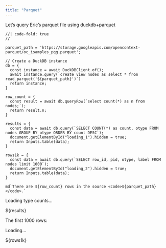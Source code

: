 ```yaml
---
title: "Parquet"
---
```


Let's query Eric's parquet file using duckdb+parquet

```ojs
//| code-fold: true
//

parquet_path = 'https://storage.googleapis.com/opencontext-parquet/oc_isamples_pqg.parquet';

// Create a DuckDB instance
db = {
  const instance = await DuckDBClient.of();
  await instance.query(`create view nodes as select * from read_parquet('${parquet_path}')`)
  return instance;
}

row_count = {
  const result = await db.queryRow(`select count(*) as n from nodes;`);
  return result.n;
}

results = {
  const data = await db.query(`SELECT COUNT(*) as count, otype FROM nodes GROUP BY otype ORDER BY count DESC`);
  document.getElementById("loading_1").hidden = true;
  return Inputs.table(data);
}

rows1k = {
  const data = await db.query(`SELECT row_id, pid, otype, label FROM nodes limit 1000`);
  document.getElementById("loading_2").hidden = true;
  return Inputs.table(data);
}

md`There are ${row_count} rows in the source <code>${parquet_path}</code>.`
```


<div>
<div id="loading_1">Loading type counts...</div>
${results}
</div>

The first 1000 rows:

<div>
<div id="loading_2">Loading...</div>
${rows1k}
</div>
